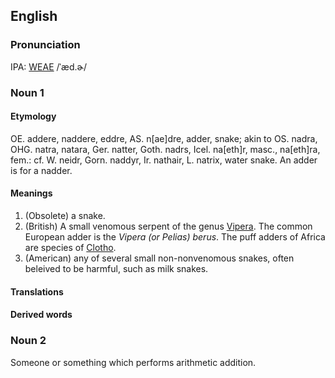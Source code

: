==English==

===Pronunciation===
IPA: [[WEAE]] /ˈæd.ɚ/

===Noun 1===
====Etymology====
OE. addere, naddere, eddre, AS. n[ae]dre, adder, snake; akin to OS. nadra, OHG. natra, natara, Ger. natter, Goth. nadrs, Icel. na[eth]r, masc., na[eth]ra, fem.: cf. W. neidr, Gorn. naddyr, Ir. nathair, L. natrix, water  snake. An adder is for a nadder.

====Meanings====
# (Obsolete) a snake.
# (British) A small venomous serpent of the genus [[Vipera]]. The  common European adder is the ''Vipera (or Pelias) berus''. The puff adders of Africa are species of [[Clotho]].
# (American) any of several small non-nonvenomous snakes, often beleived to be harmful, such as milk snakes.

====Translations====
====Derived words====

===Noun 2===
Someone or something which performs arithmetic addition.